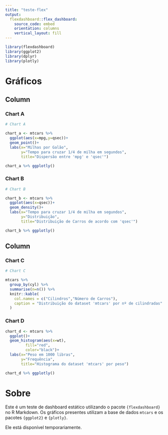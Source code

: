 ```yaml
---
title: "teste-flex"
output: 
  flexdashboard::flex_dashboard:
    source_code: embed
    orientation: columns
    vertical_layout: fill
---
```


```r
library(flexdashboard)
library(ggplot2)
library(dplyr)
library(plotly)
```

Gráficos
================================================================

Column {data-width=650}
-----------------------------------------------------------------------

### Chart A

```r
# Chart A

chart_a <- mtcars %>% 
  ggplot(aes(x=mpg,y=qsec))+
  geom_point()+
  labs(x="Milhas por Galão",
       y="Tempo para cruzar 1/4 de milha em segundos",
       title="Dispersão entre 'mpg' e 'qsec'")

chart_a %>% ggplotly()

```

### Chart B

```r

# Chart B

chart_b <- mtcars %>% 
  ggplot(aes(x=qsec))+
  geom_density()+
  labs(x="Tempo para cruzar 1/4 de milha em segundos",
       y="Distribuição",
       title="Distribuição de Carros de acordo com 'qsec'")

chart_b %>% ggplotly()

```

Column {data-width=350}
-----------------------------------------------------------------------

### Chart C

```r

# Chart C

mtcars %>% 
  group_by(cyl) %>% 
  summarise(n=n()) %>% 
  knitr::kable(
    col.names = c("Cilindros","Número de Carros"),
    caption = "Distribuição do dataset 'mtcars' por nº de cilindradas"
  )

```

### Chart D

```r

chart_d <- mtcars %>% 
  ggplot()+
  geom_histogram(aes(x=wt),
         fill="red",
         color="black")+
  labs(x="Peso em 1000 libras",
       y="Frequência",
       title="Histograma do dataset 'mtcars' por peso")

chart_d %>% ggplotly()

```

Sobre
======================================================

Este é um teste de dashboard estático utilizando o pacote `{flexdashboard}` no R Markdown. Os gráficos presentes utilizam a base de dados `mtcars` e os pacotes `{ggplot2}` e `{plotly}`.

Ele está disponível temporariamente.
